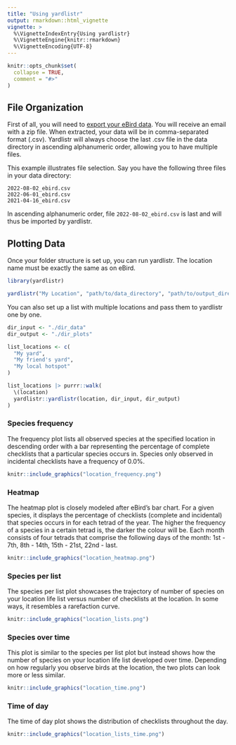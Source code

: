 ```yaml
---
title: "Using yardlistr"
output: rmarkdown::html_vignette
vignette: >
  %\VignetteIndexEntry{Using yardlistr}
  %\VignetteEngine{knitr::rmarkdown}
  %\VignetteEncoding{UTF-8}
---
```


```r
knitr::opts_chunk$set(
  collapse = TRUE,
  comment = "#>"
)
```

## File  Organization

First of all, you will need to [export your eBird data](https://ebird.org/downloadMyData).
You will receive an email with a zip file.
When extracted, your data will be in comma-separated format (.csv).
Yardlistr will always choose the last .csv file in the data directory in ascending alphanumeric order,
allowing you to have multiple files.

This example illustrates file selection.
Say you have the following three files in your data directory:

```
2022-08-02_ebird.csv
2022-06-01_ebird.csv
2021-04-16_ebird.csv
```
In ascending alphanumeric order, file ```2022-08-02_ebird.csv``` is last and will thus be imported by yardlistr.

## Plotting Data

Once your folder structure is set up, you can run yardlistr.
The location name must be exactly the same as on eBird.

```r
library(yardlistr)

yardlistr("My Location", "path/to/data_directory", "path/to/output_directory")
```

You can also set up a list with multiple locations and pass them to yardlistr one by one.

```r
dir_input <- "./dir_data"
dir_output <- "./dir_plots"

list_locations <- c(
  "My yard",
  "My friend's yard",
  "My local hotspot"
)

list_locations |> purrr::walk(
  \(location)
  yardlistr::yardlistr(location, dir_input, dir_output)
)
```

### Species frequency

The frequency plot lists all observed species at the specified location in descending order with a bar representing the percentage of complete checklists that a particular species occurs in.
Species only observed in incidental checklists have a frequency of 0.0%.

```r
knitr::include_graphics("location_frequency.png")
```

### Heatmap

The heatmap plot is closely modeled after eBird's bar chart.
For a given species, it displays the percentage of checklists (complete and incidental) that species occurs in for each tetrad of the year.
The higher the frequency of a species in a certain tetrad is, the darker the colour will be.
Each month consists of four tetrads that comprise the following days of the month: 1st - 7th, 8th - 14th, 15th - 21st, 22nd - last.

```r
knitr::include_graphics("location_heatmap.png")
```

### Species per list

The species per list plot showcases the trajectory of number of species on your location life list versus number of checklists at the location.
In some ways, it resembles a rarefaction curve.

```r
knitr::include_graphics("location_lists.png")
```

### Species over time

This plot is similar to the species per list plot but instead shows how the number of species on your location life list developed over time.
Depending on how regularly you observe birds at the location, the two plots can look more or less similar.

```r
knitr::include_graphics("location_time.png")
```

### Time of day

The time of day plot shows the distribution of checklists throughout the day.

```r
knitr::include_graphics("location_lists_time.png")
```
